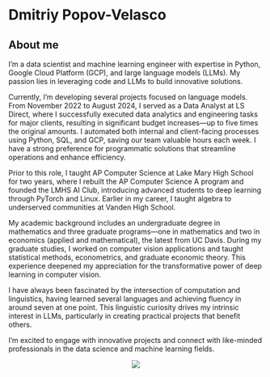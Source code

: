 
# Dmitriy Popov-Velasco

<div class="bio-container">

<div class="bio-text">
## About me
I’m a data scientist and machine learning engineer with expertise in Python, Google Cloud Platform (GCP), and large language models (LLMs). My passion lies in leveraging code and LLMs to build innovative solutions.

Currently, I’m developing several projects focused on language models. From November 2022 to August 2024, I served as a Data Analyst at LS Direct, where I successfully executed data analytics and engineering tasks for major clients, resulting in significant budget increases—up to five times the original amounts. I automated both internal and client-facing processes using Python, SQL, and GCP, saving our team valuable hours each week. I have a strong preference for programmatic solutions that streamline operations and enhance efficiency.

Prior to this role, I taught AP Computer Science at Lake Mary High School for two years, where I rebuilt the AP Computer Science A program and founded the LMHS AI Club, introducing advanced students to deep learning through PyTorch and Linux. Earlier in my career, I taught algebra to underserved communities at Vanden High School.

My academic background includes an undergraduate degree in mathematics and three graduate programs—one in mathematics and two in economics (applied and mathematical), the latest from UC Davis. During my graduate studies, I worked on computer vision applications and taught statistical methods, econometrics, and graduate economic theory. This experience deepened my appreciation for the transformative power of deep learning in computer vision.

I have always been fascinated by the intersection of computation and linguistics, having learned several languages and achieving fluency in around seven at one point. This linguistic curiosity drives my intrinsic interest in LLMs, particularly in creating practical projects that benefit others.

I’m excited to engage with innovative projects and connect with like-minded professionals in the data science and machine learning fields.
</div>

<div class="bio-image" style="text-align: center;">
  <img src="imgs/me-about-victoria.jpg" style="max-width: 200%; height: auto;">
</div>
</div>